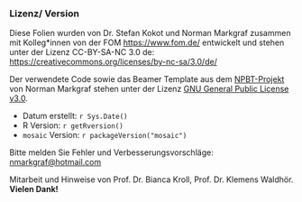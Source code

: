 ### Lizenz/ Version

Diese Folien wurden von Dr. Stefan Kokot und Norman Markgraf zusammen mit Kolleg\*innen von der FOM [https://www.fom.de/](https://www.fom.de/) entwickelt und stehen unter der Lizenz CC-BY-SA-NC 3.0 de: [https://creativecommons.org/licenses/by-nc-sa/3.0/de/](https://creativecommons.org/licenses/by-nc-sa/3.0/de/) 

Der verwendete Code sowie das Beamer Template aus dem [NPBT-Projekt](http://github.com/NMarkgraf/NPBT) von Norman Markgraf stehen unter der Lizenz [GNU General Public License v3.0](https://www.gnu.org/licenses/gpl-3.0.de.html).

- Datum erstellt: `r Sys.Date()`
- R Version: `r getRversion()`
- `mosaic` Version: `r packageVersion("mosaic")`

Bitte melden Sie Fehler und Verbesserungsvorschläge: [nmarkgraf@hotmail.com](<mailto:nmarkgraf@hotmail.com>)

Mitarbeit und Hinweise von  Prof. Dr. Bianca Kroll, Prof. Dr. Klemens Waldhör. **Vielen Dank!**
